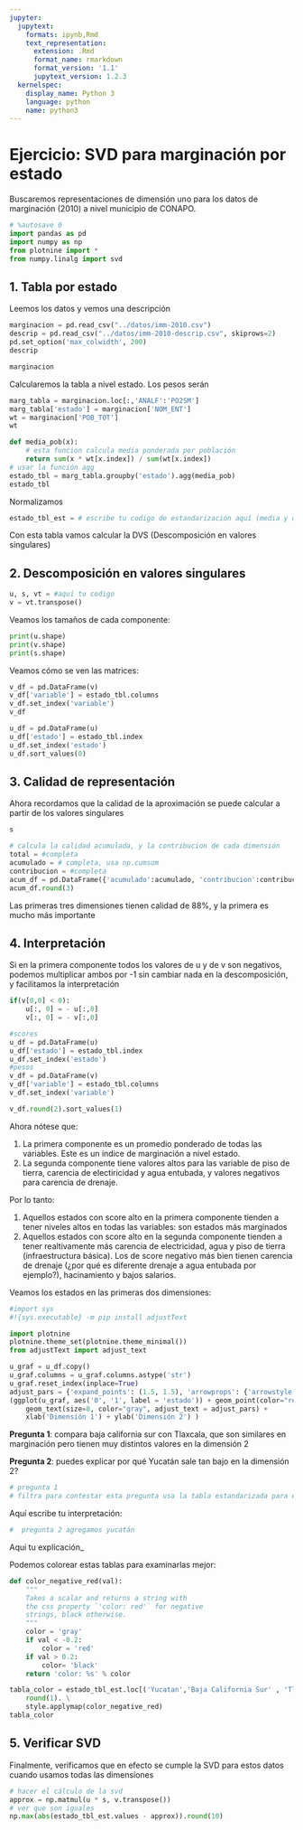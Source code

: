 ```yaml
---
jupyter:
  jupytext:
    formats: ipynb,Rmd
    text_representation:
      extension: .Rmd
      format_name: rmarkdown
      format_version: '1.1'
      jupytext_version: 1.2.3
  kernelspec:
    display_name: Python 3
    language: python
    name: python3
---
```


# Ejercicio: SVD para marginación por estado


Buscaremos representaciones de dimensión uno para los datos de marginación (2010) a nivel municipio de CONAPO.

```python
# %autosave 0
import pandas as pd
import numpy as np
from plotnine import *
from numpy.linalg import svd
```

## 1. Tabla por estado


Leemos los datos y vemos una descripción

```python
marginacion = pd.read_csv("../datos/imm-2010.csv")
descrip = pd.read_csv("../datos/imm-2010-descrip.csv", skiprows=2)
pd.set_option('max_colwidth', 200)
descrip
```

```python
marginacion
```

Calcularemos la tabla a nivel estado. Los pesos serán

```python
marg_tabla = marginacion.loc[:,'ANALF':'PO2SM']
marg_tabla['estado'] = marginacion['NOM_ENT']
wt = marginacion['POB_TOT']
wt
```

```python
def media_pob(x):
    # esta funcion calcula media ponderada por población 
    return sum(x * wt[x.index]) / sum(wt[x.index])
# usar la función agg
estado_tbl = marg_tabla.groupby('estado').agg(media_pob)
estado_tbl
```

Normalizamos

```python
estado_tbl_est = # escribe tu codigo de estandarización aquí (media y desviación estándar por ejemplo)
```

Con esta tabla vamos calcular la DVS (Descomposición en valores singulares)


## 2. Descomposición en valores singulares

```python
u, s, vt = #aquí tu codigo
v = vt.transpose()
```

Veamos los tamaños de cada componente:

```python
print(u.shape)
print(v.shape)
print(s.shape)
```

Veamos cómo se ven las matrices:

```python
v_df = pd.DataFrame(v)
v_df['variable'] = estado_tbl.columns
v_df.set_index('variable')
v_df
```

```python
u_df = pd.DataFrame(u)
u_df['estado'] = estado_tbl.index
u_df.set_index('estado')
u_df.sort_values(0)
```

## 3. Calidad de representación


Ahora recordamos que la calidad de la aproximación se puede calcular a partir de los valores singulares

```python
s
```

```python
# calcula la calidad acumulada, y la contribucion de cada dimensión
total = #completa
acumulado = # completa, usa np.cumsum
contribucion = #completa
acum_df = pd.DataFrame({'acumulado':acumulado, 'contribucion':contribucion})
acum_df.round(3)
```

Las primeras tres dimensiones tienen calidad de 88\%, y la primera es mucho más importante


## 4. Interpretación


Si en la primera componente todos los valores de u y de v son negativos, podemos multiplicar ambos por -1 sin cambiar nada en la descomposición, y facilitamos la interpretación

```python
if(v[0,0] < 0):
    u[:, 0] = - u[:,0]
    v[:, 0] = - v[:,0]

#scores
u_df = pd.DataFrame(u)
u_df['estado'] = estado_tbl.index
u_df.set_index('estado')
#pesos
v_df = pd.DataFrame(v)
v_df['variable'] = estado_tbl.columns
v_df.set_index('variable')

v_df.round(2).sort_values(1)

```

Ahora nótese que:

1. La primera componente es un promedio ponderado de todas las variables. Este es un índice de marginación a nivel estado.
2. La segunda componente tiene valores altos para las variable de piso de tierra, carencia de electiricidad y agua entubada, y valores negativos para carencia de drenaje.

Por lo tanto:

1. Aquellos estados con score alto en la primera componente tienden a tener niveles altos en todas las variables: son estados más marginados
2. Aquellos estados con score alto en la segunda componente tienden a tener realtivamente más carencia de electricidad, agua y piso de tierra (infraestructura básica). Los de score negativo más bien tienen carencia de drenaje (¿por qué es diferente drenaje a agua entubada por ejemplo?), hacinamiento y bajos salarios.

Veamos los estados en las primeras dos dimensiones:

```python
#import sys
#!{sys.executable} -m pip install adjustText
```

```python
import plotnine
plotnine.theme_set(plotnine.theme_minimal())
from adjustText import adjust_text

u_graf = u_df.copy()
u_graf.columns = u_graf.columns.astype('str')
u_graf.reset_index(inplace=True)
adjust_pars = {'expand_points': (1.5, 1.5), 'arrowprops': {'arrowstyle': '-', 'color':'gray'}}
(ggplot(u_graf, aes('0', '1', label = 'estado')) + geom_point(color="red") + 
    geom_text(size=8, color="gray", adjust_text = adjust_pars) +
    xlab('Dimensión 1') + ylab('Dimensión 2') )
```

**Pregunta 1**: compara baja california sur con Tlaxcala, que son similares en marginación pero tienen
muy distintos valores en la dimensión 2 

**Pregunta 2**: puedes explicar por qué Yucatán sale tan bajo en la dimensión 2?


```python
# pregunta 1
# filtra para contestar esta pregunta usa la tabla estandarizada para empezar


```

Aquí escribe tu interpretación:


```python
#  pregunta 2 agregamos yucatán

```

Aqui tu explicación_




Podemos colorear estas tablas para examinarlas mejor:

```python
def color_negative_red(val):
    """
    Takes a scalar and returns a string with
    the css property `'color: red'` for negative
    strings, black otherwise.
    """
    color = 'gray'
    if val < -0.2:
        color = 'red'
    if val > 0.2:
        color= 'black'
    return 'color: %s' % color

tabla_color = estado_tbl_est.loc[('Yucatan','Baja California Sur' , 'Tlaxcala'), :]. \
    round(1). \
    style.applymap(color_negative_red)
tabla_color
```

## 5. Verificar SVD


Finalmente, verificamos que en efecto se cumple la SVD para estos datos cuando usamos todas las dimensiones

```python
# hacer el cálculo de la svd
approx = np.matmul(u * s, v.transpose())
# ver que son iguales
np.max(abs(estado_tbl_est.values - approx)).round(10)
```
